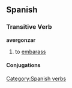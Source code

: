 == Spanish == 
=== Transitive Verb === 
'''avergonzar'''
# to [[embarass]]
[[Category:Spanish verbs]] 
==== Conjugations ====
{{es-conj-zar (go-güe)|aver|n}}